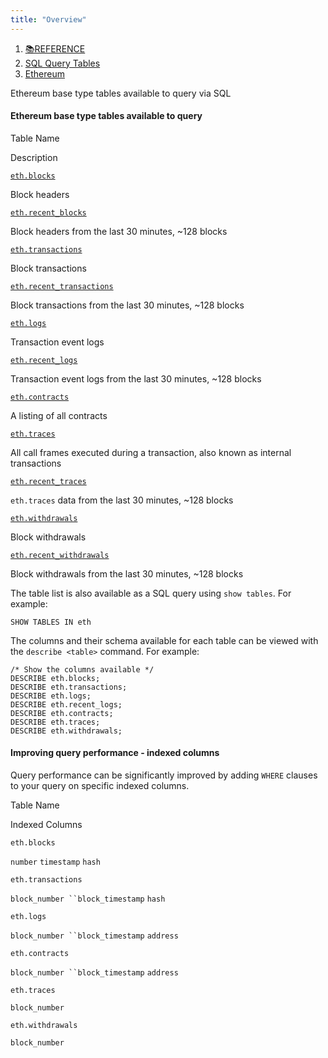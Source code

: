 ```yaml
---
title: "Overview"
---
```


1. [📚REFERENCE](/reference)
2. [SQL Query Tables](/reference/sql-query-tables)
3. [Ethereum](/reference/sql-query-tables/ethereum)

Ethereum base type tables available to query via SQL

#### Ethereum base type tables available to query

Table Name

Description

[`eth.blocks`](/reference/sql-query-tables/ethereum/core-tables/eth.blocks)

Block headers

[`eth.recent_blocks`](/reference/sql-query-tables/ethereum/core-tables/eth.blocks)

Block headers from the last 30 minutes, \~128 blocks

[`eth.transactions`](/reference/sql-query-tables/ethereum/core-tables/eth.transactions)

Block transactions

[`eth.recent_transactions`](/reference/sql-query-tables/ethereum/core-tables/eth.transactions)

Block transactions from the last 30 minutes, \~128 blocks

[`eth.logs`](/reference/sql-query-tables/ethereum/core-tables/eth.logs)

Transaction event logs

[`eth.recent_logs`](/reference/sql-query-tables/ethereum/core-tables/eth.logs)

Transaction event logs from the last 30 minutes, \~128 blocks

[`eth.contracts`](/reference/sql-query-tables/ethereum/core-tables/eth.contracts)

A listing of all contracts

[`eth.traces`](/reference/sql-query-tables/ethereum/core-tables/eth.traces)

All call frames executed during a transaction, also known as internal transactions

[`eth.recent_traces`](/reference/sql-query-tables/ethereum/core-tables/eth.traces)

`eth.traces` data from the last 30 minutes, \~128 blocks

[`eth.withdrawals`](/reference/sql-query-tables/ethereum/core-tables/eth.withdrawals)

Block withdrawals

[`eth.recent_withdrawals`](/reference/sql-query-tables/ethereum/core-tables/eth.withdrawals)

Block withdrawals from the last 30 minutes, \~128 blocks

The table list is also available as a SQL query using `show tables`. For example:

```
SHOW TABLES IN eth
```

The columns and their schema available for each table can be viewed with the `describe <table>` command. For example:

```
/* Show the columns available */
DESCRIBE eth.blocks;
DESCRIBE eth.transactions;
DESCRIBE eth.logs;
DESCRIBE eth.recent_logs;
DESCRIBE eth.contracts;
DESCRIBE eth.traces;
DESCRIBE eth.withdrawals;
```

#### Improving query performance - indexed columns

Query performance can be significantly improved by adding `WHERE` clauses to your query on specific indexed columns.

Table Name

Indexed Columns

`eth.blocks`

`number` `timestamp` `hash`

`eth.transactions`

`block_number ``block_timestamp` `hash`

`eth.logs`

`block_number ``block_timestamp` `address`

`eth.contracts`

`block_number ``block_timestamp` `address`

`eth.traces`

`block_number`

`eth.withdrawals`

`block_number`
